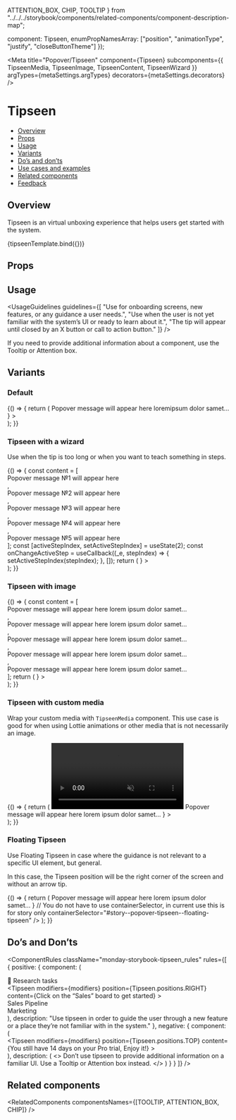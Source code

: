   ATTENTION_BOX,
  CHIP,
  TOOLTIP
} from "../../../storybook/components/related-components/component-description-map";

  component: Tipseen,
  enumPropNamesArray: ["position", "animationType", "justify", "closeButtonTheme"]
});

<Meta
  title="Popover/Tipseen"
  component={Tipseen}
  subcomponents={{ TipseenMedia, TipseenImage, TipseenContent, TipseenWizard }}
  argTypes={metaSettings.argTypes}
  decorators={metaSettings.decorators}
/>

# Tipseen

- [Overview](#overview)
- [Props](#props)
- [Usage](#usage)
- [Variants](#variants)
- [Do’s and don’ts](#dos-and-donts)
- [Use cases and examples](#use-cases-and-examples)
- [Related components](#related-components)
- [Feedback](#feedback)

## Overview

Tipseen is an virtual unboxing experience that helps users get started with the system.

<Canvas>
  <Story
    name="Overview"
    args={{
      title: "Title",
      children: "Popover message will appear here loremipsum dolor samet…",
      position: Tipseen.positions.RIGHT,
      isDismissHidden: false
    }}
  >
    {tipseenTemplate.bind({})}
  </Story>
</Canvas>

## Props

<ArgsTable story="Overview" />

## Usage

<UsageGuidelines
  guidelines={[
    "Use for onboarding screens, new features, or any guidance a user needs.",
    "Use when the user is not yet familiar with the system’s UI or ready to learn about it.",
    "The tip will appear until closed by an X button or call to action button."
  ]}
/>

<Tip title="Check yourself">
  If you need to provide additional information about a component, use the
  <Link href="/?path=/docs/popover-tooltip--overview" size={Link.sizes.SMALL}>
    Tooltip
  </Link>
  or
  <Link href="/?path=/docs/feedback-attentionbox--overview" size={Link.sizes.SMALL}>
    Attention box.
  </Link>
</Tip>

## Variants

### Default

<Canvas>
  <Story name="Default">
    {() => {
      return (
        <Tipseen
          // The modifier's purpose is to prevent the tipseen from being displayed when the user scrolls the story upwards / downwards.
          // Therefore, there is no need to move this prop in your implementations.
          modifiers={modifiers}
          position={Tipseen.positions.RIGHT}
          content={
            <TipseenContent title="This is a title" hideDismiss>
              Popover message will appear here loremipsum dolor samet…
            </TipseenContent>
          }
        >
          <div className="monday-storybook-tipseen_container" />
        </Tipseen>
      );
    }}
  </Story>
</Canvas>

### Tipseen with a wizard

Use when the tip is too long or when you want to teach something in steps.

<Canvas>
  <Story name="Tipseen with a wizard">
    {() => {
      const content = [
        <div>Popover message №1 will appear here</div>,
        <div>Popover message №2 will appear here</div>,
        <div>Popover message №3 will appear here</div>,
        <div>Popover message №4 will appear here</div>,
        <div>Popover message №5 will appear here</div>
      ];
      const [activeStepIndex, setActiveStepIndex] = useState(2);
      const onChangeActiveStep = useCallback((_e, stepIndex) => {
        setActiveStepIndex(stepIndex);
      }, []);
      return (
        <Tipseen
          // The modifier's purpose is to prevent the tipseen from being displayed when the user scrolls the story upwards / downwards.
          // Therefore, there is no need to move this prop in your implementations.
          modifiers={modifiers}
          position={Tipseen.positions.RIGHT}
          content={
            <TipseenWizard
              title="This is a title"
              steps={content}
              activeStepIndex={activeStepIndex}
              onChangeActiveStep={onChangeActiveStep}
            />
          }
        >
          <div className="monday-storybook-tipseen_container" />
        </Tipseen>
      );
    }}
  </Story>
</Canvas>

### Tipseen with image

<Canvas>
  <Story name="Tipseen with image">
    {() => {
      const content = [
        <div>Popover message will appear here lorem ipsum dolor samet…</div>,
        <div>Popover message will appear here lorem ipsum dolor samet…</div>,
        <div>Popover message will appear here lorem ipsum dolor samet…</div>,
        <div>Popover message will appear here lorem ipsum dolor samet…</div>,
        <div>Popover message will appear here lorem ipsum dolor samet…</div>
      ];
      return (
        <Tipseen
          // The modifier's purpose is to prevent the tipseen from being displayed when the user scrolls the story upwards / downwards.
          // Therefore, there is no need to move this prop in your implementations.
          position={Tipseen.positions.RIGHT}
          modifiers={modifiers}
          closeButtonTheme={Tipseen.closeButtonThemes.DARK}
          content={
            <>
              <TipseenImage className="monday-storybook-tipseen_image" src={picture} />
              <TipseenWizard title="This is a title" steps={content} activeStepIndex={2} />
            </>
          }
        >
          <div className="monday-storybook-tipseen_big-container" />
        </Tipseen>
      );
    }}
  </Story>
</Canvas>

### Tipseen with custom media

Wrap your custom media with `TipseenMedia` component. This use case is good for when using Lottie animations or other media that is not necessarily an image.

<Canvas>
  <Story name="Tipseen with custom media">
    {() => {
      return (
        <Tipseen
          // The modifier's purpose is to prevent the tipseen from being displayed when the user scrolls the story upwards / downwards.
          // Therefore, there is no need to move this prop in your implementations.
          position={Tipseen.positions.RIGHT}
          modifiers={modifiers}
          closeButtonTheme={Tipseen.closeButtonThemes.DARK}
          content={
            <>
              <TipseenMedia>
                <video autoPlay muted loop src={video} style={{ width: "100%" }} />
              </TipseenMedia>
              <TipseenContent title="This is a title">
                Popover message will appear here lorem ipsum dolor samet…
              </TipseenContent>
            </>
          }
        >
          <div className="monday-storybook-tipseen_big-container" />
        </Tipseen>
      );
    }}
  </Story>
</Canvas>

### Floating Tipseen

Use Floating Tipseen in case where the guidance is not relevant to a specific UI element, but general.

In this case, the Tipseen position will be the right corner of the screen and without an arrow tip.

<Canvas>
  <Story name="Floating Tipseen" height="500px">
    {() => {
      return (
        <Tipseen
          closeButtonTheme={Tipseen.closeButtonThemes.DARK}
          floating
          content={
            <>
              <TipseenImage className="monday-storybook-tipseen_image" src={picture} />
              <TipseenContent title="This is a Floating Tipseen">
                Popover message will appear here lorem ipsum dolor samet…
              </TipseenContent>
            </>
          }
          // You do not have to use containerSelector, in current use this is for story only
          containerSelector="#story--popover-tipseen--floating-tipseen"
        />
      );
    }}
  </Story>
</Canvas>

## Do’s and Don’ts

<ComponentRules
  className="monday-storybook-tipseen_rules"
  rules={[
    {
      positive: {
        component: (
          <div className="monday-storybook-tipseen_box">
            <div className="monday-storybook-tipseen_column-item">
              <Icon icon={Board} iconSize="24" />
              <span>💫 Research tasks</span>
            </div>
            <Tipseen
              modifiers={modifiers}
              position={Tipseen.positions.RIGHT}
              content={<TipseenContent title="Step1 of 7">Click on the “Sales” board to get started</TipseenContent>}
            >
              <div className="monday-storybook-tipseen_column-item monday-storybook-tipseen_hovered">
                <Icon icon={Board} iconSize="24" />
                <span>Sales Pipeline</span>
              </div>
            </Tipseen>
            <div className="monday-storybook-tipseen_column-item">
              <Icon icon={BoardPrivate} iconSize="24" />
              <span>Marketing</span>
            </div>
          </div>
        ),
        description:
          "Use tipseen in order to guide the user through a new feature or a place they’re not familiar with in the system."
      },
      negative: {
        component: (
          <div className="monday-storybook-tipseen_column-wrapper">
            <Tipseen
              modifiers={modifiers}
              position={Tipseen.positions.TOP}
              content={<TipseenContent>You still have 14 days on your Pro trial, Enjoy it!</TipseenContent>}
            >
              <div className="monday-storybook-tipseen_inline-container" />
            </Tipseen>
          </div>
        ),
        description: (
          <>
            Don’t use tipseen to provide additional information on a familiar UI. Use a
            <Link href="/?path=/docs/popover-tooltip--overview">Tooltip</Link>
            or
            <Link href="/?path=/docs/feedback-attentionbox--overview">Attention box</Link>
            instead.
          </>
        )
      }
    }
  ]}
/>

## Related components

<RelatedComponents componentsNames={[TOOLTIP, ATTENTION_BOX, CHIP]} />
